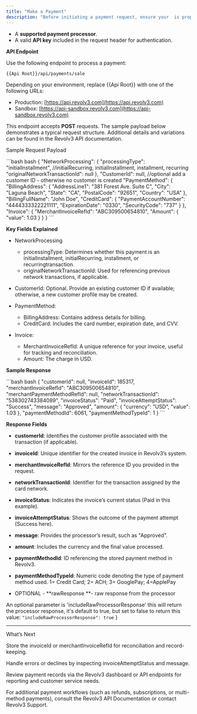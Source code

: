 ```yaml
---
title: "Make a Payment"
description: "Before initiating a payment request, ensure your  is properly configured with:"
---
```


* A **supported payment processor**.
* A valid **API key** included in the request header for authentication.

**API Endpoint**

Use the following endpoint to process a payment:

```
{{Api Root}}/api/payments/sale
```

Depending on your environment, replace \{\{Api Root}} with one of the following URLs:

* Production: [https://api.revolv3.com](https://api.revolv3.com)
* Sandbox: [https://api-sandbox.revolv3.com](https://api-sandbox.revolv3.com)

This endpoint accepts **POST** requests. The sample payload below demonstrates a typical request structure. Additional details and variations can be found in the Revolv3 API documentation.

Sample Request Payload

<CodeGroup>
  ```bash bash
  {
      "NetworkProcessing": {
          "processingType": "initialInstallment", //initialRecurring, initialInstallment, installment, recurring
          "originalNetworkTransactionId": null
      },
      "CustomerId": null, //optional add a customer ID - otherwise no customer is created
      "PaymentMethod": {
          "BillingAddress": {
              "AddressLine1": "381 Forest Ave. Suite C",
              "City": "Laguna Beach",
              "State": "CA",
              "PostalCode": "92651",
              "Country": "USA"
          },
          "BillingFullName": "John Doe",
          "CreditCard": {
              "PaymentAccountNumber": "4444333322221111",
              "ExpirationDate": "0330",
              "SecurityCode": "737"
          }
      },
      "Invoice": {
          "MerchantInvoiceRefId": "ABC309500654810",
          "Amount": {
              "value": 1.03
          }
      }
  }
  ```
</CodeGroup>

**Key Fields Explained**

* NetworkProcessing

  * processingType: Determines whether this payment is an initialInstallment, initialRecurring, installment, or recurringtransaction.
  * originalNetworkTransactionId: Used for referencing previous network transactions, if applicable.

* CustomerId: Optional. Provide an existing customer ID if available; otherwise, a new customer profile may be created.

* PaymentMethod:

  * BillingAddress: Contains address details for billing.
  * CreditCard: Includes the card number, expiration date, and CVV.

* Invoice:

  * MerchantInvoiceRefId: A unique reference for your invoice, useful for tracking and reconciliation.
  * Amount: The charge in USD.

**Sample Response**

<CodeGroup>
  ```bash bash
  {
      "customerId": null,
      "invoiceId": 185317,
      "merchantInvoiceRefId": "ABC309500654810",
      "merchantPaymentMethodRefId": null,
      "networkTransactionId": "538302743384089",
      "invoiceStatus": "Paid",
      "invoiceAttemptStatus": "Success",
      "message": "Approved",
      "amount": {
          "currency": "USD",
          "value": 1.03
      },
      "paymentMethodId": 6061,
      "paymentMethodTypeId": 1
  }
  ```
</CodeGroup>

**Response Fields**

* **customerId**: Identifies the customer profile associated with the transaction (if applicable).

* **invoiceId**: Unique identifier for the created invoice in Revolv3’s system.

* **merchantInvoiceRefId**: Mirrors the reference ID you provided in the request.

* **networkTransactionId**: Identifier for the transaction assigned by the card network.

* **invoiceStatus**: Indicates the invoice’s current status (Paid in this example).

* **invoiceAttemptStatus**: Shows the outcome of the payment attempt (Success here).

* **message**: Provides the processor’s result, such as "Approved".

* **amount**: Includes the currency and the final value processed.

* **paymentMethodId**: ID referencing the stored payment method in Revolv3.

* **paymentMethodTypeId**: Numeric code denoting the type of payment method used. 1= Credit Card; 2= ACH; 3= GooglePay; 4=ApplePay

* OPTIONAL - \*\*rawResponse \*\*- raw response from the processor

An optional parameter is 'includeRawProcessorResponse' this will return the processor response, it's default to true, but set to false to return this value: `"includeRawProcessorResponse": true` }

***

What’s Next

Store the invoiceId or merchantInvoiceRefId for reconciliation and record-keeping.

Handle errors or declines by inspecting invoiceAttemptStatus and message.

Review payment records via the Revolv3 dashboard or API endpoints for reporting and customer service needs.

For additional payment workflows (such as refunds, subscriptions, or multi-method payments), consult the Revolv3 API Documentation or contact Revolv3 Support.


